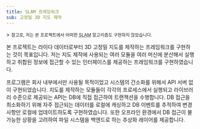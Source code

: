 ```yaml
---
title: SLAM 프레임워크
sub: 고정밀 3D 지도 제작
---
```


<Excerpt>
> <small>참고로, 저는 본 프로젝트에서 어떠한 <abbr title="Simultaneous Localization and Mapping">SLAM</abbr> 알고리즘도 구현하지 않았습니다.</small>

본 프로젝트는 라이다 데이터로부터 3D 고정밀 지도를 제작하는 프레임워크를 구현하는 것이 목표입니다.
저는 지도 제작에 사용되는 여러 모듈을 여러 머신에 분산해서 실행하고 취합된 정보에 접근할 수 있는 인터페이스를 제공하는 프레임워크를 구현하였습니다.
</Excerpt>

프로그램은 회사 내부에서만 사용될 목적이었고 시스템의 간소화를 위해서 API 서버 없이 구현되었습니다.
지도를 제작하는 모듈들이 각각의 프로세스에서 실행되고 라이브러리 수준으로 제공되는 API는 DB에 직접 접근하여 트랜잭션을 수행합니다.
DB 접근을 최소화하기 위해 자주 접근되는 데이터를 로컬에 캐싱하고 DB 이벤트를 추적하여 변경 사항만 로컬에 업데이트하도록 구현하였습니다.
또한 오프라인 환경에서 DB 접근이 불가능한 상황을 고려하여 파일 시스템을 백엔드로 하는 추상화 레이어를 제공합니다.
